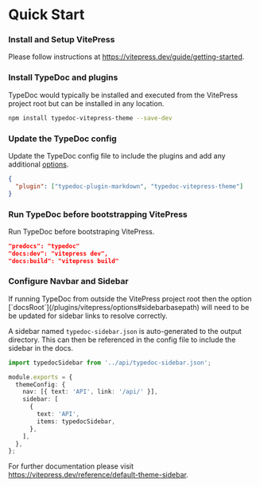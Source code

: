 
# Quick Start

<Steps>

### Install and Setup VitePress

Please follow instructions at https://vitepress.dev/guide/getting-started.

### Install TypeDoc and plugins

TypeDoc would typically be installed and executed from the VitePress project root but can be installed in any location.

```sh npm2yarn
npm install typedoc-vitepress-theme --save-dev
```

### Update the TypeDoc config

Update the TypeDoc config file to include the plugins and add any additional [options](/themes/vitepress/options).

```json filename="typedoc.json"
{
  "plugin": ["typedoc-plugin-markdown", "typedoc-vitepress-theme"]
}
```

### Run TypeDoc before bootstrapping VitePress

Run TypeDoc before bootstraping VitePress.

```json filename="package.json"
"predocs": "typedoc"
"docs:dev": "vitepress dev",
"docs:build": "vitepress build"
```

### Configure Navbar and Sidebar

<Callout type="warning">
  If running TypeDoc from outside the VitePress project root then the option
  [`docsRoot`](/plugins/vitepress/options#sidebarbasepath) will need to be be
  updated for sidebar links to resolve correctly.
</Callout>

A sidebar named `typedoc-sidebar.json` is auto-generated to the output directory. This can then be referenced in the config file to include the sidebar in the docs.

```ts filename=".vitepress/config.mts"
import typedocSidebar from '../api/typedoc-sidebar.json';

module.exports = {
  themeConfig: {
    nav: [{ text: 'API', link: '/api/' }],
    sidebar: [
      {
        text: 'API',
        items: typedocSidebar,
      },
    ],
  },
};
```

For further documentation please visit https://vitepress.dev/reference/default-theme-sidebar.

</Steps>
